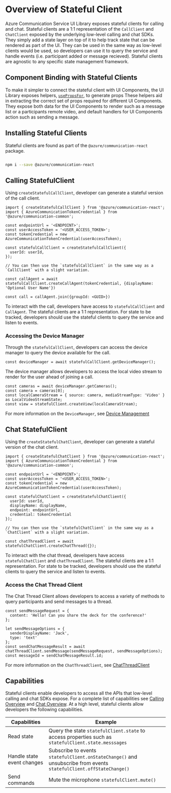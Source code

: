 
<Meta id="statefulclient-overview" title="Stateful Client/Overview" />

# Overview of Stateful Client

Azure Communication Service UI Library exposes stateful clients for calling and chat.
Stateful clients are a 1:1 representation of the `CallClient` and `ChatClient` exposed by the underlying low-level calling and chat SDKs.
They simply add a state layer on top of it to help track state that can be rendered as part of the UI.
They can be used in the same way as low-level clients would be used, so developers can use it to query the service and handle events (i.e. participant added or message recieved).
Stateful clients are agnostic to any specific state management framework.

## Component Binding with Stateful Clients

To make it simpler to connect the stateful client with UI Components, the UI Library exposes helpers, [`usePropsFor`](./?path=/docs/statefulclient-reacthooks-usepropsfor--page), to generate props
These helpers aid in extracting the correct set of props required for different UI Components.
They expose both data for the UI Components to render such as a message list or a participants remote video, and default handlers for UI Components action such as sending a message.

## Installing Stateful Clients

Stateful clients are found as part of the `@azure/communication-react` package.

```bash

npm i --save @azure/communication-react

```

## Calling StatefulClient

Using `createStatefulCallClient`, developer can generate a stateful version of the call client.

```tsx
import { createStatefulCallClient } from '@azure/communication-react';
import { AzureCommunicationTokenCredential } from '@azure/communication-common';

const endpointUrl = '<ENDPOINT>';
const userAccessToken = '<USER_ACCESS_TOKEN>';
const tokenCredential = new AzureCommunicationTokenCredential(userAccessToken);

const statefulCallClient = createStatefulCallClient({
  userId: userId,
});

// You can then use the `statefulCallClient` in the same way as a `CallClient` with a slight variation.

const callAgent = await statefulCallClient.createCallAgent(tokenCredential, {displayName: 'Optional User Name'})

const call = callAgent.join({groupId: <GUID>})

```

To interact with the call, developers have access to `statefulCallClient` and `CallAgent`. The stateful clients are a 1:1 representation.
For state to be tracked, developers should use the stateful clients to query the service and listen to events.

### Accessing the Device Manager

Through the `statefulCallClient`, developers can access the device manager to query the device available for the call.

```tsx
const deviceManager = await statefulCallClient.getDeviceManager();
```

The device manager allows developers to access the local video stream to render for the user ahead of joining a call.

```tsx
const cameras = await deviceManager.getCameras();
const camera = cameras[0];
const localCameraStream = { source: camera, mediaStreamType: 'Video' } as LocalVideoStreamState;
const view = statefulClient.createView(localCameraStream);
```

For more information on the `DeviceManager`, see [Device Management](https://docs.microsoft.com/javascript/api/azure-communication-services/@azure/communication-calling/devicemanager?view=azure-communication-services-js)

## Chat StatefulClient

Using the `createStatefulChatClient`, developer can generate a stateful version of the chat client.

```tsx
import { createStatefulChatClient } from '@azure/communication-react';
import { AzureCommunicationTokenCredential } from '@azure/communication-common';

const endpointUrl = '<ENDPOINT>';
const userAccessToken = '<USER_ACCESS_TOKEN>';
const tokenCredential = new AzureCommunicationTokenCredential(userAccessToken);

const statefulChatClient = createStatefulChatClient({
  userId: userId,
  displayName: displayName,
  endpoint: endpointUrl,
  credential: tokenCredential
});

// You can then use the `statefulChatClient` in the same way as a `ChatClient` with a slight variation.

const chatThreadClient = await statefulChatClient.createChatThread({});
```

To interact with the chat thread, developers have access `statefulChatClient` and `chatThreadClient`. The stateful clients are a 1:1 representation.
For state to be tracked, developers should use the stateful clients to query the service and listen to events.

### Access the Chat Thread Client

The Chat Thread Client allows developers to access a variety of methods to query participants and send messages to a thread.

```tsx
const sendMessageRequest = {
  content: 'Hello! Can you share the deck for the conference?'
};

let sendMessageOptions = {
  senderDisplayName: 'Jack',
  type: 'text'
};
const sendChatMessageResult = await chatThreadClient.sendMessage(sendMessageRequest, sendMessageOptions);
const messageId = sendChatMessageResult.id;
```

For more information on the `ChatThreadClient`, see [ChatThreadClient](https://azuresdkdocs.blob.core.windows.net/$web/javascript/azure-communication-chat/1.0.0/classes/chatthreadclient.html)

## Capabilities

Stateful clients enable developers to access all the APIs that low-level calling and chat SDKs expose.
For a complete list of capabilities see [Calling Overview](https://docs.microsoft.com//azure/communication-services/concepts/voice-video-calling/calling-sdk-features) and
[Chat Overview](https://docs.microsoft.com//azure/communication-services/concepts/chat/sdk-features).
At a high level, stateful clients allow developers the following capabilities.

| Capabilities               | Example                                                                                                            |
| -------------------------- | ------------------------------------------------------------------------------------------------------------------ |
| Read state                 | Query the state `statefulClient.state` to access properties such as `statefulClient.state.messsages`               |
| Handle state event changes | Subscribe to events `statefulClient.onStateChange()` and unsubscribe from events `statefulClient.offStateChange()` |
| Send commands              | Mute the microphone `statefulClient.mute()`                                                                        |
